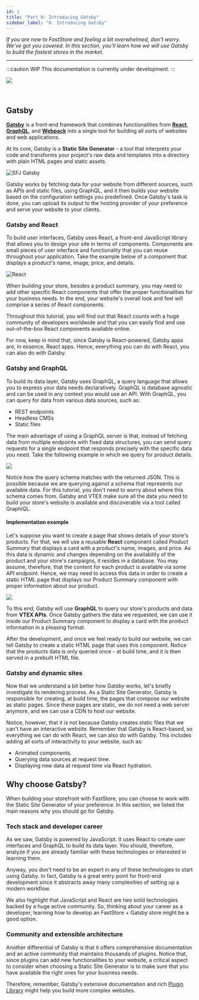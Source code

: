 ```yaml
---
id: 1
title: "Part 0: Introducing Gatsby"
sidebar_label: "0. Introducing Gatsby"
---
```


*If you are new to FastStore and feeling a bit overwhelmed, don't worry. We've got you covered. In this section, you'll learn how we will use Gatsby to build the fastest stores in the market.*

---

:::caution WIP
This documentation is currently under development.
:::


![](../../../../static/img/tutorials/gatsby/technologies.png)

<br/>

## Gatsby

[**Gatsby**](https://www.gatsbyjs.com/docs/) is a front‑end framework that combines functionalities from [**React**](https://reactjs.org/), [**GraphQL**](https://graphql.org/), and [**Webpack**](https://webpack.js.org/) into a single tool for building all sorts of websites and web applications.

<!----
- Static websites.
- Hybrid websites - websites that are partially static but use hydration to fetch data from external APIs at runtime.
- Progressive Web Applications (PWA).
- Static web applications.
----->

At its core, Gatsby is a **Static Site Generator** - a tool that interprets your code and transforms your project's raw data and templates into a directory with plain HTML pages and static assets.

![SFJ Gatsby](../../../../static/img/tutorials/gatsby/sfj-gatsby.png)

Gatsby works by fetching data for your website from different sources, such as APIs and static files, using GraphQL, and it then builds your website based on the configuration settings you predefined. Once Gatsby's task is done, you can upload its output to the hosting provider of your preference and serve your website to your clients.

<!---
- Prebuilt HTML pages
- CSS
- JavaScript
- images
- and other static content. 
----->

### Gatsby and React

To build user interfaces, Gatsby uses React, a front-end JavaScript library that allows you to design your site in terms of components. Components are small pieces of user interface and functionality that you can reuse throughout your application. Take the example below of a component that displays a product's name, image, price, and details. 

![React](../../../../static/img/tutorials/gatsby/react-component.png)

When building your store, besides a product summary, you may need to add other specific React components that offer the proper functionalities for your business needs. In the end, your website's overall look and feel will comprise a series of React components. 

Throughout this tutorial, you will find out that React counts with a huge community of developers worldwide and that you can easily find and use out-of-the-box React components available online.

For now, keep in mind that, since Gatsby is React-powered, Gatsby apps are, in essence, React apps. Hence, everything you can do with React, you can also do with Gatsby.

### Gatsby and GraphQL

To build its data layer, Gatsby uses GraphQL, a query language that allows you to express your data needs declaratively. GraphQL is database agnostic and can be used in any context you would use an API. With GraphQL, you can query for data from various data sources, such as: 

- REST endpoints
- Headless CMSs
- Static files

The main advantage of using a GraphQL server is that, instead of fetching data from multiple endpoints with fixed data structures, you can send query requests for a single endpoint that responds precisely with the specific data you need. Take the following example in which we query for product details. 

![](../../../../static/img/tutorials/gatsby/gatsby-graphql.png)

Notice how the query schema matches with the returned JSON. This is possible because we are querying against a schema that represents our available data. For this tutorial, you don't need to worry about where this schema comes from. Gatsby and VTEX make sure all the data you need to build your store's website is available and discoverable via a tool called GraphiQL.

#### Implementation example

Let's suppose you want to create a page that shows details of your store's products. For that, we will use a reusable **React** component called *Product Summary* that displays a card with a product's name, images, and price. As this data is dynamic and changes depending on the availability of the product and your store's campaigns, it resides in a database. You may assume, therefore, that the content for each product is available via some API endpoint. Hence, we may need to access this data in order to create a static HTML page that displays our Product Summary component with proper information about our product.

![](../../../../static/img/tutorials/gatsby/query-data.png)

To this end, Gatsby will use **GraphQL** to query our store's products and data from **VTEX APIs**. Once Gatsby gathers the data we requested, we can use it inside our Product Summary component to display a card with the product information in a pleasing format.

After the development, and once we feel ready to build our website, we can tell Gatsby to create a static HTML page that uses this component. Notice that the products data is only queried once - at build time, and it is then served in a prebuilt HTML file. 

### Gatsby and dynamic sites

Now that we understand a bit better how Gatsby works, let's briefly investigate its rendering process. As a Static Site Generator, Gatsby is responsible for creating, at build time, the pages that compose our website as static pages. Since these pages are static, we do not need a web server anymore, and we can use a CDN to host our website.

Notice, however, that it is not because Gatsby creates static files that we can't have an interactive website. Remember that Gatsby is React-based, so everything we can do with React, we can also do with Gatsby. This includes adding all sorts of interactivity to your website, such as:

- Animated components.
- Querying data sources at request time.
- Displaying new data at request time via React hydration.

## Why choose Gatsby?

When building your storefront with FastStore, you can choose to work with the Static Site Generator of your preference. In this section, we listed the main reasons why you should go for Gatsby.

### Tech stack and developer career

As we saw, Gatsby is powered by JavaScript. It uses React to create user interfaces and GraphQL to build its data layer. You should, therefore, analyze if you are already familiar with these technologies or interested in learning them.

Anyway, you don't need to be an expert in any of these technologies to start using Gatsby. In fact, Gatsby is a great entry point for front-end development since it abstracts away many complexities of setting up a modern workflow.

We also highlight that JavaScript and React are two solid technologies backed by a huge active community. So, thinking about your career as a developer, learning how to develop an FastStore + Gatsby store might be a good option.

### Community and extensible architecture

Another differential of Gatsby is that it offers comprehensive documentation and an active community that maintains thousands of plugins. Notice that, since plugins can add new functionalities to your website, a critical aspect to consider when choosing a Static Site Generator is to make sure that you have available the right ones for your business needs. 

Therefore, remember, Gatsby's extensive documentation and rich [Plugin Library](https://www.gatsbyjs.com/plugins) might help you build more complex websites.

<!----
### Data integration

By being GraphQL-based, Gatsby allows you to collect data from any source of your choosing: Markdown, JSON, third-party APIs, and headless CMSs, such as VTEX's.  
----->